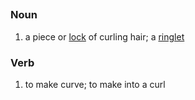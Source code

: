 =={{en}}==
===Noun===
# a piece or [[lock]] of curling hair; a [[ringlet]]
===Verb===
# to make curve; to make into a curl